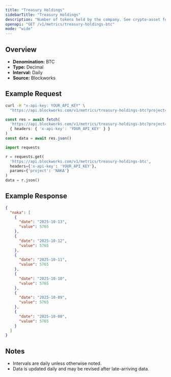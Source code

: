```yaml
---
title: "Treasury Holdings"
sidebarTitle: "Treasury Holdings"
description: "Number of tokens held by the company. See crypto-asset for asset indicator"
openapi: "GET /v1/metrics/treasury-holdings-btc"
mode: "wide"
---
```


## Overview

- **Denomination:** BTC
- **Type:** Decimal
- **Interval:** Daily
- **Source:** Blockworks

## Example Request

<CodeGroup>

```bash cURL
curl -H "x-api-key: YOUR_API_KEY" \
  "https://api.blockworks.com/v1/metrics/treasury-holdings-btc?project=NAKA"
```

```typescript TypeScript
const res = await fetch(
  'https://api.blockworks.com/v1/metrics/treasury-holdings-btc?project=NAKA',
  { headers: { 'x-api-key': 'YOUR_API_KEY' } }
)
const data = await res.json()
```

```python Python
import requests

r = requests.get(
  'https://api.blockworks.com/v1/metrics/treasury-holdings-btc',
  headers={'x-api-key': 'YOUR_API_KEY'},
  params={'project': 'NAKA'}
)
data = r.json()
```

</CodeGroup>

## Example Response

```json
{
  "naka": [
    {
      "date": "2025-10-13",
      "value": 5765
    },
    {
      "date": "2025-10-12",
      "value": 5765
    },
    {
      "date": "2025-10-11",
      "value": 5765
    },
    {
      "date": "2025-10-10",
      "value": 5765
    },
    {
      "date": "2025-10-09",
      "value": 5765
    },
    {
      "date": "2025-10-08",
      "value": 5765
    }
  ]
}
```

## Notes
- Intervals are daily unless otherwise noted.
- Data is updated daily and may be revised after late-arriving data.